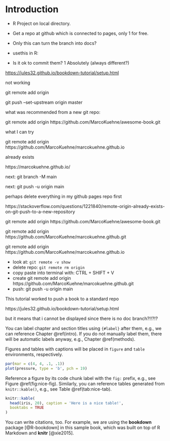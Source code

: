 # Introduction {#intro}

- R Project on local directory. 
- Get a repo at github which is connected to pages, only 1 for free. 
- Only this can turn the branch into docs?
- usethis in R:

- Is it ok to commit them? 1 Absolutely (always different?)

<https://jules32.github.io/bookdown-tutorial/setup.html>

not working

git remote add origin <paste your copied awesome-book github url here>

git push --set-upstream origin master

what was recommended from a new git repo:

git remote add origin https://github.com/MarcoKuehne/awesome-book.git

what I can try

git remote add origin https://github.com/MarcoKuehne/marcokuehne.github.io

already exists


https://marcokuehne.github.io/

next: git branch -M main

next: git push -u origin main

perhaps delete everything in my github pages repo first

https://stackoverflow.com/questions/1221840/remote-origin-already-exists-on-git-push-to-a-new-repository

git remote add origin https://github.com/MarcoKuehne/awesome-book.git

git remote add origin https://github.com/MarcoKuehne/marcokuehne.github.git

git remote add origin https://github.com/MarcoKuehne/marcokuehne.github.io

- look at: `git remote -v show`
- delete repo: `git remote rm origin`
- copy paste into terminal with:  CTRL + SHIFT + V 
- create git remote add origin https://github.com/MarcoKuehne/marcokuehne.github.git 
- push: git push -u origin main


This tutorial worked to push a book to a standard repo

https://jules32.github.io/bookdown-tutorial/setup.html

but it means that i cannot be displayed since there is no doc branch?!!?!? 




You can label chapter and section titles using `{#label}` after them, e.g., we can reference Chapter \@ref(intro). If you do not manually label them, there will be automatic labels anyway, e.g., Chapter \@ref(methods).

Figures and tables with captions will be placed in `figure` and `table` environments, respectively.

```r
par(mar = c(4, 4, .1, .1))
plot(pressure, type = 'b', pch = 19)
```

Reference a figure by its code chunk label with the `fig:` prefix, e.g., see Figure \@ref(fig:nice-fig). Similarly, you can reference tables generated from `knitr::kable()`, e.g., see Table \@ref(tab:nice-tab).

```r
knitr::kable(
  head(iris, 20), caption = 'Here is a nice table!',
  booktabs = TRUE
)
```

You can write citations, too. For example, we are using the **bookdown** package [@R-bookdown] in this sample book, which was built on top of R Markdown and **knitr** [@xie2015].

  <script type="text/javascript" src="https://ssl.gstatic.com/trends_nrtr/2578_RC01/embed_loader.js"></script>
  <script type="text/javascript">
    trends.embed.renderExploreWidget("TIMESERIES", {"comparisonItem":[{"keyword":"homeoffice","geo":"DE","time":"today 5-y"}],"category":0,"property":""}, {"exploreQuery":"date=today%205-y&geo=DE&q=homeoffice","guestPath":"https://trends.google.de:443/trends/embed/"});
  </script>
  



